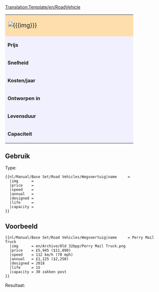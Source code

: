 <noinclude>[[Translation:Template/en/RoadVehicle]]</noinclude><noinclude></noinclude>
{| border="2" cellpadding="2" cellspacing="0" style="border: 1px #aaaaaa solid; border-collapse: collapse; margin-bottom:5px"
|-
| colspan="2" style="width: 400px; background: #ffdead; font-size: 120%;" | [[File:{{{img}}}]] '''{{{name}}}''' 
|-
| style="background: #f0f0ff;" | '''Prijs''' 
| style="background: #ffffff; width: 250px;" |{{{price}}} 
|-
| style="background: #f0f0ff;" | '''Snelheid''' 
| style="background: #ffffff;" | {{{speed}}}
|-
| style="background: #f0f0ff;" | '''Kosten/jaar''' 
| style="background: #ffffff;" | {{{annual}}}
|-
| style="background: #f0f0ff;" | '''Ontworpen in''' 
| style="background: #ffffff;" | {{{designed}}}
|-
| style="background: #f0f0ff;" | '''Levensduur''' 
| style="background: #ffffff;" | {{{life}}} jaren
|-
| style="background: #f0f0ff;" | '''Capaciteit''' 
| style="background: #ffffff;" | {{{capacity}}}
|}<noinclude>


==Gebruik==
Type:
<pre>
{{nl/Manual/Base Set/Road Vehicles/Wegvoertuig|name     = 
  |img      = 
  |price    =  
  |speed    = 
  |annual   = 
  |designed = 
  |life     = 
  |capacity = 
}}
</pre>
==Voorbeeld==
<pre>
{{nl/Manual/Base Set/Road Vehicles/Wegvoertuig|name     = Perry Mail Truck
  |img      = en/Archive/Old 32bpp/Perry Mail Truck.png
  |price    = £5,945 ($11,890) 
  |speed    = 112 km/h (70 mph)
  |annual   = £1,125 ($2,250)
  |designed = 2018
  |life     = 15
  |capacity = 30 zakken post
}}
</pre>
Resultaat:
{{nl/Manual/Base Set/Road Vehicles/Wegvoertuig|name     = Perry Mail Truck
  |img      = en/Archive/Old 32bpp/Perry Mail Truck.png
  |price    = £5,945 ($11,890) 
  |speed    = 112 km/h (70 mph)
  |annual   = £1,125 ($2,250)
  |designed = 2018
  |life     = 15
  |capacity = 30 zakken post
}}
</noinclude>